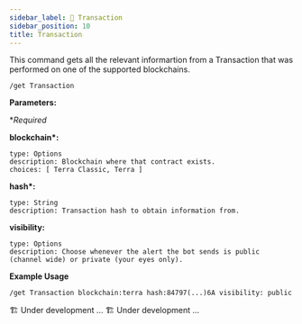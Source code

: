 ```yaml
---
sidebar_label: 🔁 Transaction
sidebar_position: 10
title: Transaction
---
```


<!-- Imports -->


<!-- Documentation -->

This command gets all the relevant informartion from a Transaction that was performed on one of the supported blockchains.

<Tabs groupId="platforms">
<TabItem value="discord" label="Discord" default>

```
/get Transaction
```

<p>
  <strong>Parameters:</strong>
</p>

\*_Required_

**blockchain\*:**

    type: Options
    description: Blockchain where that contract exists.
    choices: [ Terra Classic, Terra ]

**hash\*:**

    type: String
    description: Transaction hash to obtain information from.

**visibility:**

    type: Options
    description: Choose whenever the alert the bot sends is public (channel wide) or private (your eyes only).

**Example Usage**

```
/get Transaction blockchain:terra hash:84797(...)6A visibility: public
```

</TabItem>
<TabItem value="telegram" label="Telegram">
  🏗️ Under development ...
</TabItem>

<TabItem value="Twitter" label="Twitter">
  🏗️ Under development ...
</TabItem>
</Tabs>
